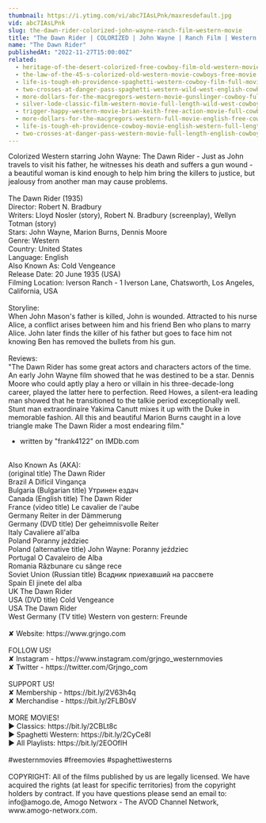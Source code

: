 ```yaml
---
thumbnail: https://i.ytimg.com/vi/abc7IAsLPnk/maxresdefault.jpg
vid: abc7IAsLPnk
slug: the-dawn-rider-colorized-john-wayne-ranch-film-western-movie
title: "The Dawn Rider | COLORIZED | John Wayne | Ranch Film | Western Movie"
name: "The Dawn Rider"
publishedAt: "2022-11-27T15:00:00Z"
related:
  - heritage-of-the-desert-colorized-free-cowboy-film-old-western-movie
  - the-law-of-the-45-s-colorized-old-western-movie-cowboys-free-movie
  - life-is-tough-eh-providence-spaghetti-western-cowboy-film-full-movie-english
  - two-crosses-at-danger-pass-spaghetti-western-wild-west-english-cowboys-full-length
  - more-dollars-for-the-macgregors-western-movie-gunslinger-cowboy-full-length
  - silver-lode-classic-film-western-movie-full-length-wild-west-cowboy-movies-free-film
  - trigger-happy-western-movie-brian-keith-free-action-movie-full-cowboy-films-full-movies
  - more-dollars-for-the-macgregors-western-full-movie-english-free-cowboy-film
  - life-is-tough-eh-providence-cowboy-movie-english-western-full-length
  - two-crosses-at-danger-pass-western-movie-full-length-english-cowboy-film
---
```


Colorized Western starring John Wayne: The Dawn Rider - Just as John travels to visit his father, he witnesses his death and suffers a gun wound - a beautiful woman is kind enough to help him bring the killers to justice, but jealousy from another man may cause problems.<br />
<br />
The Dawn Rider (1935)<br />
Director: Robert N. Bradbury<br />
Writers: Lloyd Nosler (story), Robert N. Bradbury (screenplay), Wellyn Totman (story)<br />
Stars: John Wayne, Marion Burns, Dennis Moore<br />
Genre: Western<br />
Country: United States<br />
Language: English<br />
Also Known As: Cold Vengeance<br />
Release Date: 20 June 1935 (USA)<br />
Filming Location: Iverson Ranch - 1 Iverson Lane, Chatsworth, Los Angeles, California, USA<br />
<br />
Storyline:<br />
When John Mason's father is killed, John is wounded. Attracted to his nurse Alice, a conflict arises between him and his friend Ben who plans to marry Alice. John later finds the killer of his father but goes to face him not knowing Ben has removed the bullets from his gun.<br />
<br />
Reviews:<br />
"The Dawn Rider has some great actors and characters actors of the time. An early John Wayne film showed that he was destined to be a star. Dennis Moore who could aptly play a hero or villain in his three-decade-long career, played the latter here to perfection. Reed Howes, a silent-era leading man showed that he transitioned to the talkie period exceptionally well. Stunt man extraordinaire Yakima Canutt mixes it up with the Duke in memorable fashion. All this and beautiful Marion Burns caught in a love triangle make The Dawn Rider a most endearing film."<br />
- written by "frank4122" on IMDb.com<br />
<br />
Also Known As (AKA):<br />
(original title) The Dawn Rider<br />
Brazil A Difícil Vingança<br />
Bulgaria (Bulgarian title) Утринен ездач<br />
Canada (English title) The Dawn Rider<br />
France (video title) Le cavalier de l'aube<br />
Germany Reiter in der Dämmerung<br />
Germany (DVD title) Der geheimnisvolle Reiter<br />
Italy Cavaliere all'alba<br />
Poland Poranny jeździec<br />
Poland (alternative title) John Wayne: Poranny jeździec<br />
Portugal O Cavaleiro de Alba<br />
Romania Rãzbunare cu sânge rece<br />
Soviet Union (Russian title) Всадник приехавший на рассвете<br />
Spain El jinete del alba<br />
UK The Dawn Rider<br />
USA (DVD title) Cold Vengeance<br />
USA The Dawn Rider<br />
West Germany (TV title) Western von gestern: Freunde<br />
<br />
✘ Website: https://www.grjngo.com<br />
<br />
FOLLOW US!<br />
✘ Instagram - https://www.instagram.com/grjngo_westernmovies<br />
✘ Twitter - https://twitter.com/Grjngo_com<br />
<br />
SUPPORT US!<br />
✘ Membership - https://bit.ly/2V63h4q<br />
✘ Merchandise - https://bit.ly/2FLB0sV<br />
<br />
MORE MOVIES! <br />
► Classics: https://bit.ly/2CBLt8c <br />
► Spaghetti Western: https://bit.ly/2CyCe8I <br />
► All Playlists: https://bit.ly/2EOOfIH <br />
<br />
#westernmovies #freemovies #spaghettiwesterns<br />
<br />
COPYRIGHT: All of the films published by us are legally licensed. We have acquired the rights (at least for specific territories) from the copyright holders by contract. If you have questions please send an email to: info@amogo.de, Amogo Networx - The AVOD Channel Network, www.amogo-networx.com.